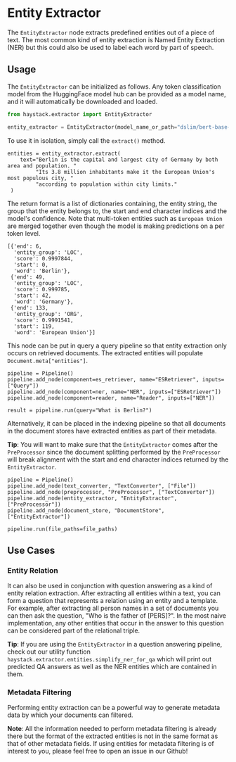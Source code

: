 # Entity Extractor

The `EntityExtractor` node extracts predefined entities out of a piece of text.
The most common kind of entity extraction is Named Entity Extraction (NER) but
this could also be used to label each word by part of speech.

## Usage

The `EntityExtractor` can be initialized as follows.
Any token classification model from the HuggingFace model hub can be provided as a model name, and it will automatically be downloaded and loaded.

``` python
from haystack.extractor import EntityExtractor

entity_extractor = EntityExtractor(model_name_or_path="dslim/bert-base-NER")
```

To use it in isolation, simply call the `extract()` method.

```
entities = entity_extractor.extract(
    text="Berlin is the capital and largest city of Germany by both area and population. "
         "Its 3.8 million inhabitants make it the European Union's most populous city, "
         "according to population within city limits."
 )
```

The return format is a list of dictionaries containing, the entity string,
the group that the entity belongs to, the start and end character indices and the model's confidence.
Note that multi-token entities such as `European Union` are merged together even though the model is making predictions on a per token level.

```
[{'end': 6,
  'entity_group': 'LOC',
  'score': 0.9997844,
  'start': 0,
  'word': 'Berlin'},
 {'end': 49,
  'entity_group': 'LOC',
  'score': 0.999785,
  'start': 42,
  'word': 'Germany'},
 {'end': 133,
  'entity_group': 'ORG',
  'score': 0.9991541,
  'start': 119,
  'word': 'European Union'}]
```

This node can be put in query a query pipeline so that entity extraction only occurs on retrieved documents.
The extracted entities will populate `Document.meta["entities"]`.

```
pipeline = Pipeline()
pipeline.add_node(component=es_retriever, name="ESRetriever", inputs=["Query"])
pipeline.add_node(component=ner, name="NER", inputs=["ESRetriever"])
pipeline.add_node(component=reader, name="Reader", inputs=["NER"])

result = pipeline.run(query="What is Berlin?")
```

Alternatively, it can be placed in the indexing pipeline so that all documents in the document stores
have extracted entities as part of their metadata.

<div className="max-w-xl bg-yellow-light-theme border-l-8 border-yellow-dark-theme px-6 pt-6 pb-4 my-4 rounded-md dark:bg-yellow-900">

**Tip**: You will want to make sure that the `EntityExtractor` comes after the `PreProcessor` since the document splitting
performed by the `PreProcessor` will break alignment with the start and end character indices returned by the `EntityExtractor`.

</div>

```
pipeline = Pipeline()
pipeline.add_node(text_converter, "TextConverter", ["File"])
pipeline.add_node(preprocessor, "PreProcessor", ["TextConverter"])
pipeline.add_node(entity_extractor, "EntityExtractor", ["PreProcessor"])
pipeline.add_node(document_store, "DocumentStore", ["EntityExtractor"])

pipeline.run(file_paths=file_paths)
```

## Use Cases

### Entity Relation

It can also be used in conjunction with question answering as a kind of entity relation extraction.
After extracting all entities within a text, you can form a question that represents a relation using an entity and a template.
For example, after extracting all person names in a set of documents you can then ask the question,
"Who is the father of [PERS]?".
In the most naive implementation, any other entities that occur in the answer to this question can be considered part of the relational triple.

<div className="max-w-xl bg-yellow-light-theme border-l-8 border-yellow-dark-theme px-6 pt-6 pb-4 my-4 rounded-md dark:bg-yellow-900">

**Tip**: If you are using the `EntityExtractor` in a question answering pipeline,
check out our utility function `haystack.extractor.entities.simplify_ner_for_qa` which will print
out predicted QA answers as well as the NER entities which are contained in them.

</div>

### Metadata Filtering

Performing entity extraction can be a powerful way to generate metadata data
by which your documents can filtered.

<div className="max-w-xl bg-yellow-light-theme border-l-8 border-yellow-dark-theme px-6 pt-6 pb-4 my-4 rounded-md dark:bg-yellow-900">

**Note**: All the information needed to perform metadata filtering is already there but the format of the extracted entities is not in
the same format as that of other metadata fields.
If using entities for metadata filtering is of interest to you, please feel free to open an issue in our Github!

</div>